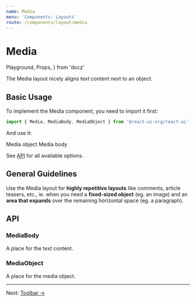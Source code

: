 ```yaml
---
name: Media
menu: 'Components: Layouts'
route: /components/layout/media
---
```


# Media

  Playground,
  Props,
} from 'docz'

The Media layout nicely aligns text content next to an object.

## Basic Usage

To implement the Media component, you need to import it first:

```js
import { Media, MediaBody, MediaObject } from '@react-ui-org/react-ui';
```

And use it:

<Playground>
  <Media>
    <MediaObject>
      <Placeholder bordered>Media object</Placeholder>
    </MediaObject>
    <MediaBody>
      <Placeholder bordered>Media body</Placeholder>
    </MediaBody>
  </Media>
</Playground>

See [API](#api) for all available options.

## General Guidelines

Use the Media layout for **highly repetitive layouts** like comments, article
teasers, etc., ie. when you need a **fixed-sized object** (eg. an image) and an
**area that expands** over the remaining horizontal space (eg. a paragraph).

## API

<Props of={Media} />

### MediaBody

A place for the text content.

<Props of={MediaBody} />

### MediaObject

A place for the media object.

<Props of={MediaObject} />

---

Next: [Toolbar →](/components/layout/toolbar)
